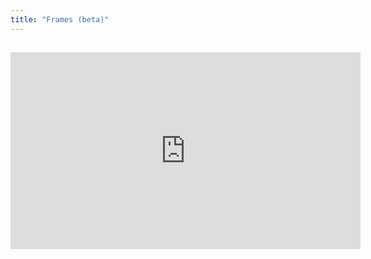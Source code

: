 ```yaml
---
title: "Frames (beta)"
---
```


##

<iframe width="560" height="315" src="https://www.youtube.com/embed/lbxamm5H0O8?si=PcJfjqb7SSJDRH5O" title="YouTube video player" frameborder="0" allow="accelerometer; autoplay; clipboard-write; encrypted-media; gyroscope; picture-in-picture; web-share" referrerpolicy="strict-origin-when-cross-origin" allowfullscreen />

# What are Frames?

Frames act as containers that provide additional control over nested objects with enhanced functionalities. Frames allow you to build everything from individual elements, to entire spaces and UI surfaces.

Similar to Groups, you can adjust the properties of a frame including its dimensions and visibility.

Frames enable other features including constraints, clipping, align and distribute, and additional State Machine capabilities.

<AccordionGroup>
  <Accordion title="Constraints" defaultOpen={false}>
    Objects nested within a Frame can be constrained to any of the Frame’s faces.
  </Accordion>

  <Accordion title="Clipping" defaultOpen={false}>
    Objects nested within a Frame can be clipped by the parent Frame.
  </Accordion>

  <Accordion title="Align and Distribute" defaultOpen={false}>
    Objects nested within a Frame can be aligned and distributed based on the Frame’s boundaries.
  </Accordion>
</AccordionGroup>

## Creating Frames

There are four ways to create Frames in Bezi.

<Note>
  If you have objects selected in your canvas, the Frame will automatically be created around them. If there aren’t any active selections, you can draw a Frame in the viewport.
</Note>

<AccordionGroup>
  <Accordion title="Command Center" defaultOpen={false}>
    1. Select the **Bezi** icon in the top toolbar to open the **Command Center**

    2. Type “fr” into the search bar

    3. Select **Frame** from the dropdown, this will create a Frame in the scene&#x20;
  </Accordion>

  <Accordion title="Toolbar" defaultOpen={false}>
    Select the **Frame** (#) icon in the toolbar to create a Frame in the scene.
  </Accordion>

  <Accordion title="Contextual menu" defaultOpen={false}>
    1. Select an object(s) in the scene

    2. Right-click and select **Frame** from the contextual menu dropdown
  </Accordion>

  <Accordion title="Keyboard shortcut" defaultOpen={false}>
    For macOS type: `opt` + `⌘` + `g`

    For PC type: `ctrl` + `alt` + `g`
  </Accordion>
</AccordionGroup>

## Using Frames for clipping

Enable clipping on Frames to hide the children objects that extend beyond the Frame’s boundary.

<AccordionGroup>
  <Accordion title="Enabling Frame clipping" defaultOpen={false}>
    To enable clipping, select a Frame, go to the Properties Panel, and check the **Clip content** box.
  </Accordion>

  <Accordion title="Adding caps to clipped objects" defaultOpen={false}>
    Enabling caps renders a solid color on a Frame’s nested objects where the Frame’s boundary and its nested objects intersect. Cap colors can be changed in the Properties Panel.

    <Tip>
      Each Frame renders its own caps and cap colors. If you need a different cap color inside a Frame, try nesting each object in its own Frame.
    </Tip>
  </Accordion>
</AccordionGroup>

## Using constraints on Frames

Constraints dictate how nested objects behave when their parent Frame’s size changes. Constraints can be applied to objects that are inside a Frame.

<AccordionGroup>
  <Accordion title="Adding constraints" defaultOpen={false}>
    1. Confirm there are one or more objects nested in a Frame&#x20;

    2. Select the nested objects

    3. Go to the Properties Panel and find the **Constraints** section&#x20;

    4. Click the **+** icon in the Constraints section of the Properties Panel

    <Tip>
      By default, constraints are set to Left (-X), Bottom(-Y) and Back (-Z).
    </Tip>
  </Accordion>

  <Accordion title="Changing constraint settings" defaultOpen={false}>
    Within the Constraints section of the Properties Panel, hover over the the **X axis**, **Y axis**, and **Z axis** icons. Drop menus will appear for each.&#x20;

    Hover over each item in the drop menus to preview which axis the constraint setting will be applied on.
  </Accordion>

  <Accordion title="Multi-face constraints" defaultOpen={false}>
    Use multi-face constraints to constrain nested objects to opposite faces (ex. +X and -X). The result is the object scaling in both directions on an axis.
  </Accordion>

  <Accordion title="Removing a constraint" defaultOpen={false}>
    1. Select the nested object with the constraints

    2. Go to the Constraints section of the Properties Panel&#x20;

    3. Select the **-** icon
  </Accordion>
</AccordionGroup>

## Align and Distribute within Frames

When one or more nested objects are selected, the align and distribute options appear at the top of the Properties Panel. Objects within their parent Frame can be aligned or distributed relative to to the Frame or each other, allowing for precise and efficient positioning.

There are two align and distribute modes to choose between: Within Frame and Selected Objects.

<AccordionGroup>
  <Accordion title="Within Frame mode" defaultOpen={false}>
    The Within Frame mode will align and distribute based on the parent Frame’s boundaries.
  </Accordion>

  <Accordion title="Selected Objects mode" defaultOpen={false}>
    The Selected Objects mode will ignore the Frame and align and distribute the selected objects relative to each other.
  </Accordion>
</AccordionGroup>

<Tip>
  You can align and distribute nested objects within different Frames at the same time. The selected objects will always respect their own parent Frame.
</Tip>

## Using Frames with the State Machine

Frames can have states, and each Frame state can manage multiple nested object’s states. Nested objects listen to the state of the parent Frame, so you can manage all nested objects within the parent Frame’s state machine.